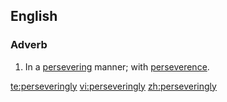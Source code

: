 ==English==

===Adverb===
{{en-adv}}
# In a [[persevering]] manner; with [[perseverence]].

[[te:perseveringly]]
[[vi:perseveringly]]
[[zh:perseveringly]]